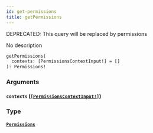 ```yaml
---
id: get-permissions
title: getPermissions
---
```


<span class="badge badge--warning">DEPRECATED: This query will be replaced by permissions</span>

No description

```graphql
getPermissions(
  contexts: [PermissionsContextInput!] = []
): Permissions!

```

### Arguments

#### `contexts` ([`[PermissionsContextInput!]`](/docs/graphql/inputs/permissions-context-input))

### Type

#### [`Permissions`](/docs/graphql/objects/permissions)
